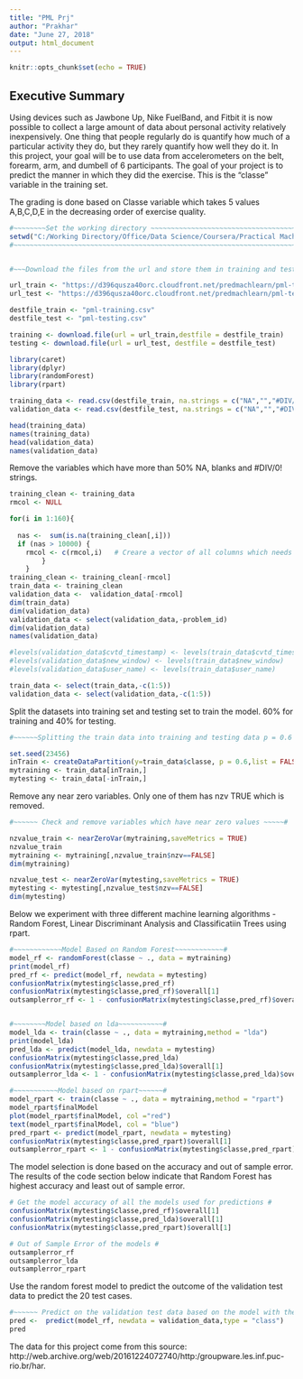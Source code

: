 ```yaml
---
title: "PML Prj"
author: "Prakhar"
date: "June 27, 2018"
output: html_document
---
```


```r
knitr::opts_chunk$set(echo = TRUE)
```

## Executive Summary
Using devices such as Jawbone Up, Nike FuelBand, and Fitbit it is now possible to collect a large amount of data about personal activity relatively inexpensively. One thing that people regularly do is quantify how much of a particular activity they do, but they rarely quantify how well they do it. In this project, your goal will be to use data from accelerometers on the belt, forearm, arm, and dumbell of 6 participants.
The goal of your project is to predict the manner in which they did the exercise. This is the "classe" variable in the training set.

The grading is done based on Classe variable which takes 5 values A,B,C,D,E in the decreasing order of exercise quality. 


```r
#~~~~~~~~Set the working directory ~~~~~~~~~~~~~~~~~~~~~~~~~~~~~~~~~~~~~~~~~~~~~~~~~~~~~~~~#
setwd("C:/Working Directory/Office/Data Science/Coursera/Practical Machine Learning")
#~~~~~~~~~~~~~~~~~~~~~~~~~~~~~~~~~~~~~~~~~~~~~~~~~~~~~~~~~~~~~~~~~~~~~~~~~~~~~~~~~~~~~~~~~~#


#~~~Download the files from the url and store them in training and testing data frame~~~#

url_train <- "https://d396qusza40orc.cloudfront.net/predmachlearn/pml-training.csv"
url_test <- "https://d396qusza40orc.cloudfront.net/predmachlearn/pml-testing.csv"

destfile_train <- "pml-training.csv"
destfile_test <- "pml-testing.csv"

training <- download.file(url = url_train,destfile = destfile_train)
testing <- download.file(url = url_test, destfile = destfile_test)
```


```r
library(caret)
library(dplyr)
library(randomForest)
library(rpart)
```


```r
training_data <- read.csv(destfile_train, na.strings = c("NA","","#DIV/0!"))
validation_data <- read.csv(destfile_test, na.strings = c("NA","","#DIV/0!"))

head(training_data)
names(training_data)
head(validation_data)
names(validation_data)

```
Remove the variables which have more than 50% NA, blanks and #DIV/0! strings. 

```r

training_clean <- training_data 
rmcol <- NULL

for(i in 1:160){ 
  
  nas <-  sum(is.na(training_clean[,i]))
  if (nas > 10000) { 
    rmcol <- c(rmcol,i)   # Creare a vector of all columns which needs to be removed #
        }
    }  
training_clean <- training_clean[-rmcol]
train_data <- training_clean
validation_data <-  validation_data[-rmcol]
dim(train_data)
dim(validation_data)
validation_data <- select(validation_data,-problem_id)
dim(validation_data)
names(validation_data)

#levels(validation_data$cvtd_timestamp) <- levels(train_data$cvtd_timestamp)
#levels(validation_data$new_window) <- levels(train_data$new_window)
#levels(validation_data$user_name) <- levels(train_data$user_name)

train_data <- select(train_data,-c(1:5))
validation_data <- select(validation_data,-c(1:5))

```

Split the datasets into training set and testing set to train the model. 60% for training and 40% for testing.

```r
#~~~~~~Splitting the train data into training and testing data p = 0.6 ~~~~~~#

set.seed(23456)
inTrain <- createDataPartition(y=train_data$classe, p = 0.6,list = FALSE)
mytraining <- train_data[inTrain,]
mytesting <- train_data[-inTrain,]

```

Remove any near zero variables. Only one of them has nzv TRUE which is removed. 

```r

#~~~~~~ Check and remove variables which have near zero values ~~~~~#

nzvalue_train <- nearZeroVar(mytraining,saveMetrics = TRUE)
nzvalue_train
mytraining <- mytraining[,nzvalue_train$nzv==FALSE]
dim(mytraining)

nzvalue_test <- nearZeroVar(mytesting,saveMetrics = TRUE)
mytesting <- mytesting[,nzvalue_test$nzv==FALSE]
dim(mytesting)

```
Below we experiment with three different machine learning algorithms - Random Forest, Linear Discriminant Analysis and Classificatiin Trees using rpart. 

```r
#~~~~~~~~~~~~Model Based on Random Forest~~~~~~~~~~~~#
model_rf <- randomForest(classe ~ ., data = mytraining)
print(model_rf)
pred_rf <- predict(model_rf, newdata = mytesting)
confusionMatrix(mytesting$classe,pred_rf)
confusionMatrix(mytesting$classe,pred_rf)$overall[1]
outsamplerror_rf <- 1 - confusionMatrix(mytesting$classe,pred_rf)$overall[1]


#~~~~~~~~Model based on lda~~~~~~~~~~~#
model_lda <- train(classe ~ ., data = mytraining,method = "lda")
print(model_lda)
pred_lda <- predict(model_lda, newdata = mytesting)
confusionMatrix(mytesting$classe,pred_lda)
confusionMatrix(mytesting$classe,pred_lda)$overall[1]
outsamplerror_lda <- 1 - confusionMatrix(mytesting$classe,pred_lda)$overall[1]

#~~~~~~~~~~~Model based on rpart~~~~~~#
model_rpart <- train(classe ~ ., data = mytraining,method = "rpart")
model_rpart$finalModel
plot(model_rpart$finalModel, col ="red")
text(model_rpart$finalModel, col = "blue")
pred_rpart <- predict(model_rpart, newdata = mytesting)
confusionMatrix(mytesting$classe,pred_rpart)$overall[1]
outsamplerror_rpart <- 1 - confusionMatrix(mytesting$classe,pred_rpart)$overall[1]

```

The model selection is done based on the accuracy and out of sample error. The results of the code section below indicate that Random Forest has highest accuracy and least out of sample error. 

```r
# Get the model accuracy of all the models used for predictions # 
confusionMatrix(mytesting$classe,pred_rf)$overall[1]
confusionMatrix(mytesting$classe,pred_lda)$overall[1]
confusionMatrix(mytesting$classe,pred_rpart)$overall[1]

```
```r

# Out of Sample Error of the models #
outsamplerror_rf
outsamplerror_lda
outsamplerror_rpart

```

Use the random forest model to predict the outcome of the validation test data to predict the 20 test cases. 

```r
#~~~~~~ Predict on the validation test data based on the model with the highest accuracy ~~~~~#
pred <-  predict(model_rf, newdata = validation_data,type = "class")
pred
```

The data for this project come from this source: http://web.archive.org/web/20161224072740/http:/groupware.les.inf.puc-rio.br/har.


